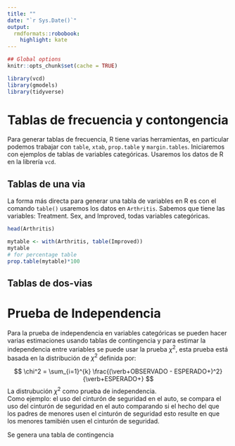 ```yaml
---
title: ""
date: "`r Sys.Date()`"
output:
  rmdformats::robobook:
    highlight: kate
---
```


```r
## Global options
knitr::opts_chunk$set(cache = TRUE)
```

```r
library(vcd)
library(gmodels)
library(tidyverse)
```
# Tablas de frecuencia y contongencia

Para generar tablas de frecuencia, R tiene varias herramientas, en particular podemos trabajar con `table`, `xtab`, `prop.table` y `margin.tables`. Iniciaremos con ejemplos de tablas de variables categóricas.  Usaremos los datos de R en la librería `vcd`.

## Tablas de una via  
La forma más directa para generar una tabla de variables en R es con el comando `table()` usaremos los datos en `Arthritis`. Sabemos que tiene las variables: Treatment. Sex, and Improved, todas variables categóricas.

```r
head(Arthritis)

mytable <- with(Arthritis, table(Improved))
mytable
# for percentage table
prop.table(mytable)*100

```

## Tablas de dos-vias

# Prueba de Independencia

Para la prueba de independencia en variables categóricas se pueden hacer varias estimaciones usando tablas de contingencia y para estimar la independencia entre variables se puede usar la prueba $\chi^2$, esta prueba está basada en la distribución de $\chi^2$ definida por:

$$
\chi^2 = \sum_{i=1}^{k} \frac{(\verb+OBSERVADO - ESPERADO+)^2}{\verb+ESPERADO+}
$$
La distrubución $\chi^2$ como prueba de independencia.  
Como ejemplo: el uso del cinturón de seguridad en el auto, se compara el uso del cinturón de seguridad en el auto comparando si el hecho del que los padres de menores usen el cinturón de seguridad esto resulte en que los menores tamibién usen el cinturón de seguridad.  

Se genera una tabla de contingencia  




